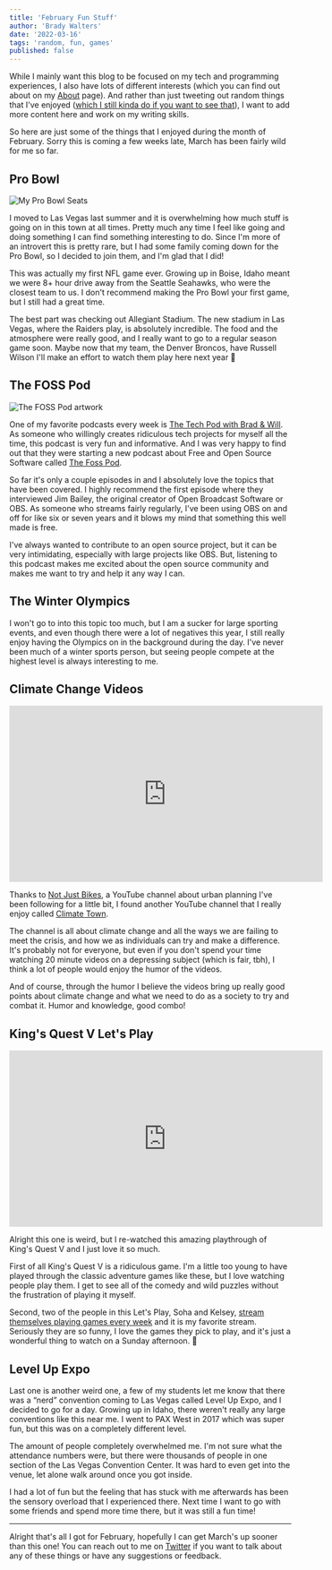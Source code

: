 ```yaml
---
title: 'February Fun Stuff'
author: 'Brady Walters'
date: '2022-03-16'
tags: 'random, fun, games'
published: false
---
```


While I mainly want this blog to be focused on my tech and programming experiences, I also have lots of different interests (which you can find out about on my [About](/posts/about) page). And rather than just tweeting out random things that I've enjoyed ([which I still kinda do if you want to see that](https://twitter.com/bradywalters_)), I want to add more content here and work on my writing skills. 

So here are just some of the things that I enjoyed during the month of February. Sorry this is coming a few weeks late, March has been fairly wild for me so far. 

## Pro Bowl

![My Pro Bowl Seats](https://lh3.googleusercontent.com/pw/AM-JKLXR1aFmN4ZZJ-d7EESiyajSmA1_duZ7XxDMVib1XM-CCS2cNS18WDAj9OuYruVDVsRdUfEwtPh_tAuIdRfEL_o40d8-_Sb1Nie_Tgc0ACCcpfCSaCo3AwTUdk4kv8NeXazdNiuo80I9h8IAkqKnMDaH=w1291-h968-no)

I moved to Las Vegas last summer and it is overwhelming how much stuff is going on in this town at all times. Pretty much any time I feel like going and doing something I can find something interesting to do. Since I'm more of an introvert this is pretty rare, but I had some family coming down for the Pro Bowl, so I decided to join them, and I'm glad that I did!

This was actually my first NFL game ever. Growing up in Boise, Idaho meant we were 8+ hour drive away from the Seattle Seahawks, who were the closest team to us. I don't recommend making the Pro Bowl your first game, but I still had a great time.

The best part was checking out Allegiant Stadium. The new stadium in Las Vegas, where the Raiders play, is absolutely incredible. The food and the atmosphere were really good, and I really want to go to a regular season game soon. Maybe now that my team, the Denver Broncos, have Russell Wilson I'll make an effort to watch them play here next year 🙂

## The FOSS Pod

![The FOSS Pod artwork](https://image.simplecastcdn.com/images/a7fe8729-1e69-4205-9126-785c7a060604/fdc44644-46d1-4a4c-ba91-855a644017e2/640x640/fosspod-logo-final.jpg)

One of my favorite podcasts every week is [The Tech Pod with Brad & Will](https://techpod.content.town). As someone who willingly creates ridiculous tech projects for myself all the time, this podcast is very fun and informative. And I was very happy to find out that they were starting a new podcast about Free and Open Source Software called [The Foss Pod](https://fosspod.content.town/).

So far it's only a couple episodes in and I absolutely love the topics that have been covered. I highly recommend the first episode where they interviewed Jim Bailey, the original creator of Open Broadcast Software or OBS. As someone who streams fairly regularly, I've been using OBS on and off for like six or seven years and it blows my mind that something this well made is free. 

I've always wanted to contribute to an open source project, but it can be very intimidating, especially with large projects like OBS. But, listening to this podcast makes me excited about the open source community and makes me want to try and help it any way I can.

## The Winter Olympics

I won't go to into this topic too much, but I am a sucker for large sporting events, and even though there were a lot of negatives this year, I still really enjoy having the Olympics on in the background during the day. I've never been much of a winter sports person, but seeing people compete at the highest level is always interesting to me. 

## Climate Change Videos

<iframe width="560" height="315" src="https://www.youtube.com/embed/SfsCniN7Nsc" title="YouTube video player" frameBorder="0" allow="accelerometer; autoplay; clipboard-write; encrypted-media; gyroscope; picture-in-picture" allowFullScreen></iframe>

Thanks to [Not Just Bikes](https://www.youtube.com/c/NotJustBikes), a YouTube channel about urban planning I've been following for a little bit, I found another YouTube channel that I really enjoy called [Climate Town](https://www.youtube.com/channel/UCuVLG9pThvBABcYCm7pkNkA).

The channel is all about climate change and all the ways we are failing to meet the crisis, and how we as individuals can try and make a difference. It's probably not for everyone, but even if you don't spend your time watching 20 minute videos on a depressing subject (which is fair, tbh), I think a lot of people would enjoy the humor of the videos.

And of course, through the humor I believe the videos bring up really good points about climate change and what we need to do as a society to try and combat it. Humor and knowledge, good combo!

## King's Quest V Let's Play

<iframe width="560" height="315" src="https://www.youtube.com/embed/videoseries?list=PLSF8zbUtsY1AzDf6ieMRjBPG39t44Z5V3" title="YouTube video player" frameBorder="0" allow="accelerometer; autoplay; clipboard-write; encrypted-media; gyroscope; picture-in-picture" allowFullScreen></iframe>

Alright this one is weird, but I re-watched this amazing playthrough of King's Quest V and I just love it so much.

First of all King's Quest V is a ridiculous game. I'm a little too young to have played through the classic adventure games like these, but I love watching people play them. I get to see all of the comedy and wild puzzles without the frustration of playing it myself.

Second, two of the people in this Let's Play, Soha and Kelsey, [stream themselves playing games every week](https://www.twitch.tv/itstheweekendgames) and it is my favorite stream. Seriously they are so funny, I love the games they pick to play, and it's just a wonderful thing to watch on a Sunday afternoon. 💓

## Level Up Expo

Last one is another weird one, a few of my students let me know that there was a “nerd” convention coming to Las Vegas called Level Up Expo, and I decided to go for a day. Growing up in Idaho, there weren't really any large conventions like this near me. I went to PAX West in 2017 which was super fun, but this was on a completely different level.

The amount of people completely overwhelmed me. I'm not sure what the attendance numbers were, but there were thousands of people in one section of the Las Vegas Convention Center. It was hard to even get into the venue, let alone walk around once you got inside. 

I had a lot of fun but the feeling that has stuck with me afterwards has been the sensory overload that I experienced there. Next time I want to go with some friends and spend more time there, but it was still a fun time!

---

Alright that's all I got for February, hopefully I can get March's up sooner than this one! You can reach out to me on [Twitter](https://twitter.com/bradywalters_) if you want to talk about any of these things or have any suggestions or feedback.